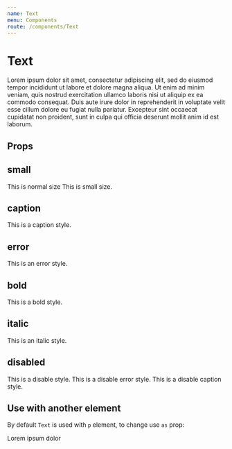 ```yaml
---
name: Text
menu: Components
route: /components/Text
---
```



# Text

<Playground>
    <Text>Lorem ipsum dolor sit amet, consectetur adipiscing elit, sed do eiusmod tempor incididunt ut labore et dolore magna aliqua. Ut enim ad minim veniam, quis nostrud exercitation ullamco laboris nisi ut aliquip ex ea commodo consequat. Duis aute irure dolor in reprehenderit in voluptate velit esse cillum dolore eu fugiat nulla pariatur. Excepteur sint occaecat cupidatat non proident, sunt in culpa qui officia deserunt mollit anim id est laborum.</Text>
</Playground>

## Props

<Props of={Text} />

## small

<Playground>
    <Text>This is normal size</Text>
    <Text small>This is small size.</Text>
</Playground>

## caption

<Playground>
    <Text caption>This is a caption style.</Text>
</Playground>

## error

<Playground>
    <Text error>This is an error style.</Text>
</Playground>

## bold

<Playground>
    <Text bold>This is a bold style.</Text>
</Playground>

## italic

<Playground>
    <Text italic>This is an italic style.</Text>
</Playground>

## disabled

<Playground>
    <Text disabled>This is a disable style.</Text>
    <Text error disabled>This is a disable error style.</Text>
    <Text caption disabled>This is a disable caption style.</Text>
</Playground>

## Use with another element

By default `Text` is used with `p` element, to change use `as` prop:

<Playground>
    <Text as="span">Lorem ipsum dolor</Text>
</Playground>